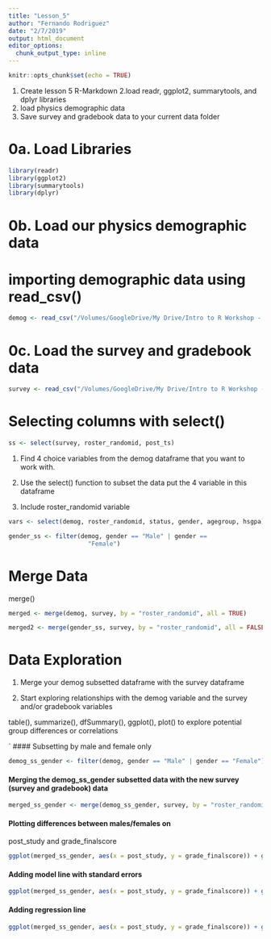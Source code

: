 ```yaml
---
title: "Lesson_5"
author: "Fernando Rodriguez"
date: "2/7/2019"
output: html_document
editor_options: 
  chunk_output_type: inline
---
```


```r
knitr::opts_chunk$set(echo = TRUE)
```

1. Create lesson 5 R-Markdown
2.load readr, ggplot2, summarytools, and dplyr libraries 
3. load physics demographic data
4. Save survey and gradebook data to your current data folder



# 0a. Load Libraries
```r
library(readr)
library(ggplot2)
library(summarytools)
library(dplyr)
```


# 0b. Load our physics demographic data
# importing demographic data using read_csv()
```r
demog <- read_csv("/Volumes/GoogleDrive/My Drive/Intro to R Workshop - Winter 2019/Data Files/Physics Course Demo Data.csv")
```

# 0c. Load the survey and gradebook data
```r
survey <- read_csv("/Volumes/GoogleDrive/My Drive/Intro to R Workshop - Winter 2019/Data Files/Physics Course SV and GB Data.csv")
```


# Selecting columns with select()

```r
ss <- select(survey, roster_randomid, post_ts)
```


1. Find 4 choice variables from the demog dataframe that you want to work with.

2. Use the select() function to subset the data 
    put the 4 variable in this dataframe
    
3. Include roster_randomid variable


```r
vars <- select(demog, roster_randomid, status, gender, agegroup, hsgpa)
```


```r
gender_ss <- filter(demog, gender == "Male" | gender == 
                      "Female")
```


# Merge Data
merge()

```r
merged <- merge(demog, survey, by = "roster_randomid", all = TRUE)
```



```r
merged2 <- merge(gender_ss, survey, by = "roster_randomid", all = FALSE)
```


# Data Exploration

1. Merge your demog subsetted dataframe with the survey dataframe

2. Start exploring relationships with the demog variable and the survey and/or gradebook variables

table(), summarize(), dfSummary(), ggplot(), plot() to explore potential group differences or correlations

`
#### Subsetting by male and female only
```r
demog_ss_gender <- filter(demog, gender == "Male" | gender == "Female")
```

#### Merging the demog_ss_gender subsetted data with the new survey (survey and gradebook) data
```r
merged_ss_gender <- merge(demog_ss_gender, survey, by = "roster_randomid", all = FALSE)
```

#### Plotting differences between males/females on 
post_study and grade_finalscore
```r
ggplot(merged_ss_gender, aes(x = post_study, y = grade_finalscore)) + geom_point() + facet_grid(.~ gender)
```


#### Adding model line with standard errors
```r
ggplot(merged_ss_gender, aes(x = post_study, y = grade_finalscore)) + geom_point() + facet_grid(.~ gender) + geom_smooth()
```


#### Adding regression line
```r
ggplot(merged_ss_gender, aes(x = post_study, y = grade_finalscore)) + geom_point() + facet_grid(.~ gender) + geom_smooth(method = "lm")
```



